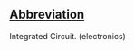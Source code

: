 ==[[Wiktionary:List of acronyms and abbreviations|Abbreviation]]==

Integrated Circuit. (electronics)